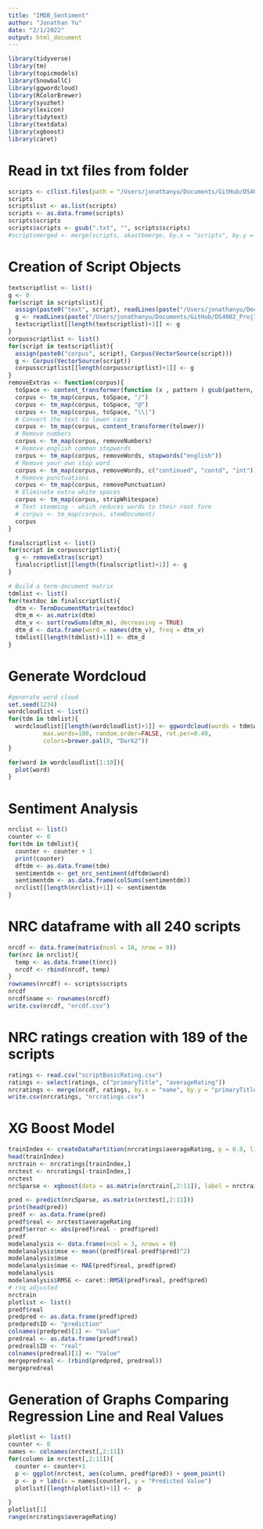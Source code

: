 ```yaml
---
title: "IMDB_Sentiment"
author: "Jonathan Yu"
date: "2/1/2022"
output: html_document
---
```


```r
library(tidyverse)
library(tm)
library(topicmodels)
library(SnowballC)
library(ggwordcloud)
library(RColorBrewer)
library(syuzhet)
library(lexicon)
library(tidytext)
library(textdata)
library(xgboost)
library(caret)
```

# Read in txt files from folder
```r
scripts <- c(list.files(path = "/Users/jonathanyu/Documents/GitHub/DS4002_Proj1/imsdbscripts"))
scripts
scriptslist <- as.list(scripts)
scripts <- as.data.frame(scripts)
scripts$scripts
scripts$scripts <- gsub(".txt", "", scripts$scripts)
#scriptsmerged <- merge(scripts, akastbmerge, by.x = "scripts", by.y = "title")
```

# Creation of Script Objects
```r
textscriptlist <- list()
g <- 0
for(script in scriptslist){
  assign(paste0("text", script), readLines(paste("/Users/jonathanyu/Documents/GitHub/DS4002_Proj1/scripts/",script, sep = "")))
  g <- readLines(paste("/Users/jonathanyu/Documents/GitHub/DS4002_Proj1/scripts/",script, sep = ""))
  textscriptlist[[length(textscriptlist)+1]] <- g
}
corpusscriptlist <- list()
for(script in textscriptlist){
  assign(paste0("corpus", script), Corpus(VectorSource(script)))
  g <- Corpus(VectorSource(script))
  corpusscriptlist[[length(corpusscriptlist)+1]] <- g            
}
removeExtras <- function(corpus){
  toSpace <- content_transformer(function (x , pattern ) gsub(pattern, " ", x))
  corpus <- tm_map(corpus, toSpace, "/")
  corpus <- tm_map(corpus, toSpace, "@")
  corpus <- tm_map(corpus, toSpace, "\\|")
  # Convert the text to lower case
  corpus <- tm_map(corpus, content_transformer(tolower))
  # Remove numbers
  corpus <- tm_map(corpus, removeNumbers)
  # Remove english common stopwords
  corpus <- tm_map(corpus, removeWords, stopwords("english"))
  # Remove your own stop word
  corpus <- tm_map(corpus, removeWords, c("continued", "contd", "int"))
  # Remove punctuations
  corpus <- tm_map(corpus, removePunctuation)
  # Eliminate extra white spaces
  corpus <- tm_map(corpus, stripWhitespace)
  # Text stemming - which reduces words to their root form
  # corpus <- tm_map(corpus, stemDocument)
  corpus  
}

finalscriptlist <- list()
for(script in corpusscriptlist){
  g <- removeExtras(script)
  finalscriptlist[[length(finalscriptlist)+1]] <- g
}
```

```r
# Build a term-document matrix
tdmlist <- list()
for(textdoc in finalscriptlist){
  dtm <- TermDocumentMatrix(textdoc)
  dtm_m <- as.matrix(dtm)
  dtm_v <- sort(rowSums(dtm_m), decreasing = TRUE)
  dtm_d <- data.frame(word = names(dtm_v), freq = dtm_v)
  tdmlist[[length(tdmlist)+1]] <- dtm_d
}

```

# Generate Wordcloud
```r
#generate word cloud
set.seed(1234)
wordcloudlist <- list()
for(tdm in tdmlist){
  wordcloudlist[[length(wordcloudlist)+1]] <- ggwordcloud(words = tdm$word, freq = tdm$freq, min.freq = 5,
          max.words=100, random.order=FALSE, rot.per=0.40, 
          colors=brewer.pal(8, "Dark2"))
}

for(word in wordcloudlist[1:10]){
  plot(word)
}
```

# Sentiment Analysis
```r
nrclist <- list()
counter <- 0
for(tdm in tdmlist){
  counter <- counter + 1
  print(counter)
  dftdm <- as.data.frame(tdm)
  sentimentdm <- get_nrc_sentiment(dftdm$word)
  sentimentdm <- as.data.frame(colSums(sentimentdm))
  nrclist[[length(nrclist)+1]] <- sentimentdm
}

```

# NRC dataframe with all 240 scripts
```r
nrcdf <- data.frame(matrix(ncol = 10, nrow = 0))
for(nrc in nrclist){
  temp <- as.data.frame(t(nrc))
  nrcdf <- rbind(nrcdf, temp)
}
rownames(nrcdf) <- scripts$scripts
nrcdf
nrcdf$name <- rownames(nrcdf)
write.csv(nrcdf, "nrcdf.csv")
```

# NRC ratings creation with 189 of the scripts
```r
ratings <- read.csv("scriptBasicRating.csv")
ratings <- select(ratings, c("primaryTitle", "averageRating"))
nrcratings <- merge(nrcdf, ratings, by.x = "name", by.y = "primaryTitle")
write.csv(nrcratings, "nrcratings.csv")
```

# XG Boost Model
```r
trainIndex <- createDataPartition(nrcratings$averageRating, p = 0.8, list = FALSE, times = 1)
head(trainIndex)
nrctrain <- nrcratings[trainIndex,]
nrctest <- nrcratings[-trainIndex,]
nrctest
nrcSparse <- xgboost(data = as.matrix(nrctrain[,2:11]), label = nrctrain$averageRating, max.depth = 2, eta = 0.3, nthread = 2, nrounds = 12, objective = "reg:squarederror")

pred <- predict(nrcSparse, as.matrix(nrctest[,2:11]))
print(head(pred))
predf <- as.data.frame(pred)
predf$real <- nrctest$averageRating
predf$error <- abs(predf$real - predf$pred)
predf
modelanalysis <- data.frame(ncol = 3, nrows = 0)
modelanalysis$mse <- mean((predf$real-predf$pred)^2)
modelanalysis$mse
modelanalysis$mae <- MAE(predf$real, predf$pred)
modelanalysis
modelanalysis$RMSE <- caret::RMSE(predf$real, predf$pred)
# rsq adjusted 
nrctrain
plotlist <- list()
predf$real
predpred <- as.data.frame(predf$pred)
predpred$ID <- "prediction"
colnames(predpred)[1] <- "Value"
predreal <- as.data.frame(predf$real)
predreal$ID <- "real"
colnames(predreal)[1] <- "Value"
mergepredreal <- (rbind(predpred, predreal))
mergepredreal
```

# Generation of Graphs Comparing Regression Line and Real Values 
```r
plotlist <- list()
counter <- 0
names <- colnames(nrctest[,2:11])
for(column in nrctest[,2:11]){
  counter <- counter+1
  p <- ggplot(nrctest, aes(column, predf$pred)) + geom_point()
  p <- p + labs(x = names[counter], y = "Predicted Value")
  plotlist[[length(plotlist)+1]] <-  p 

}
plotlist[1]
range(nrcratings$averageRating)
```

